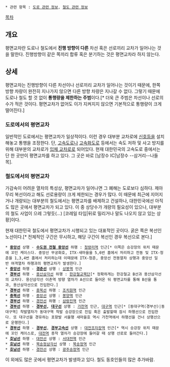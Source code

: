  * 관련 항목 : [[도로 관련 정보]], [[철도 관련 정보]]

[[목차]]

== 개요 ==
평면교차란 도로나 철도에서 '''진행 방향이 다른''' 차선 혹은 선로끼리 교차가 일어나는 것을 말한다. 진행방향이 같은 쪽끼리 합류 혹은 분기하는 것은 평면교차라 하지 않는다.

== 상세 ==
평면교차는 진행방향이 다른 차선이나 선로끼리 교차가 일어나는 것이기 때문에, 한쪽 방향 차량이 완전히 지나가지 않으면 다른 방향 차량은 지나갈 수 없다. 그렇기 때문에 도로나 철도 할 것 없이 '''통행량을 제한하는 주범'''이다.[* 더욱 큰 주범은 차선이나 선로의 수가 적은 것이다. 평면교차가 없어도 이가 지켜지지 않으면 기본적으로 통행량이 크게 떨어진다.]

=== 도로에서의 평면교차 ===
일반적인 도로에서는 평면교차가 일상적이다. 이런 경우 대부분 교차로에 [[신호등]]을 설치해놓고 통행을 조정한다. 단, [[고속도로]]나 [[고속화도로]] 등에서는 속도 저하 및 사고 방지를 위해 대부분의 교차로가 [[입체 교차로]]로 되어있다. 현재 대한민국의 고속도로 중에서는 단 한 곳만이 평면교차를 하고 있다. 그 곳은 바로 [남장수 IC|남장수 --삼거리--나들목].

=== 철도에서의 평면교차 ===
가감속이 어려운 열차의 특성상, 평면교차가 일어나면 그 폐해는 도로보다 심하다. 제아무리 복선이라고 해도 선로용량이 크게 제한되는 경우가 많다. 이 때문에 최근에 지어지거나 개량되는 대부분의 철도에서는 평면교차를 배제하고 건설하나, 대한민국에선 아직도 많은 곳에서 평면교차가 되고 있다. 이 중 상당수가 개량의 필요성이 있으나, 대부분의 철도 사업이 으레 그렇듯(...) [코레일 타임|뒤로 밀리거나 말도 나오지 않고 있는 상황]이다.

현재 대한민국 철도에서 평면교차가 시행되고 있는 대표적인 곳이다. 굵은 쪽은 복선인 노선이다.[* 전체적인 구간은 무시하고, 해당 구간이 복선인 경우 복선으로 본다.]

 * '''[[중앙선]]''' 상행 - '''[[수도권 전철 중앙선]]''' 하행 : [[청량리역]] 인근[* 이쪽은 승강장의 위치 때문에 꼬인 케이스다. 중앙선 무궁화호, ITX-새마을을 5,6번 홈에서 처리하고 전동 및 ITX-청춘을 1,3,4번 홈에서 처리하는데 이때문에 ITX-청춘, 중앙선 전동열차 상행과 중앙선 일반 여객열차 하행과의 평면교차가 발생한다.]
 * '''[[중앙선]]''' 하행 - '''[[경춘선]]''' 상행 : [[상봉역]] 인근
 * '''[[경부선]]''' 하행 - [[용산삼각선]] 하행 : [[한강철교]]북단[* 정확하게는 한강철교 B선과 용산삼각선의 교차다. 용산삼각선 이촌역 방향 열차가 A선으로 들어온 뒤 평면교차를 통해 B선을 통과, 용산삼각선으로 진입한다.]
 * '''[[경부선]]''' 하행 - [[충북선]] 하행 : [[조치원역]] 인근
 * '''[[충북선]]''' 하행 - [[중앙선]] 상행 : [[봉양역]] 인근
 * '''[[경부선]]''' 하행 - [[경전선]] 하행 : [[삼랑진역]] 인근
 * '''[[경부선]]''' 하행 - '''[[경부선]], [[대구선]]''' 상행 : [[가천역]] 인근, [[대구역(경부선)|대구역]] 인근[* [동대구역(경부선)|동대구역] 착발열차가 동대구역 착발 승강장으로 진입 혹은 출발할때 잠시 하행선으로 진입한다. 또 대구선을 경유하는 포항발 서울행 새마을호 역시 가천역에서 하행선을 건너 상행선으로 운행한다.]
 * '''[[경부선]]''' 하행 - '''[[경부선]]''', '''[[경부고속선]]''' 상행 : [[대전조차장역]] 인근[* 역시 승강장 위치 때문에 꼬인 케이스로, [[대전역(경부선)|대전역]] 종착 열차가 승강장에 들어갈 때 상행 선로로 들어간다.]
 * '''[[호남선]]''' 하행 - [[대전선]] 상행 : [[서대전역]] 인근
 * '''[[호남선]]''' 하행 - [[북송정삼각선]] 상행 : [[북송정역]] 인근
 * '''[[호남선]]''' 하행 - [[경전선]] 상행 : [[광주송정역]] 인근

이 외에도 많은 곳에서 평면교차가 발생하고 있다. 철도 동호인들의 많은 추가바람.

